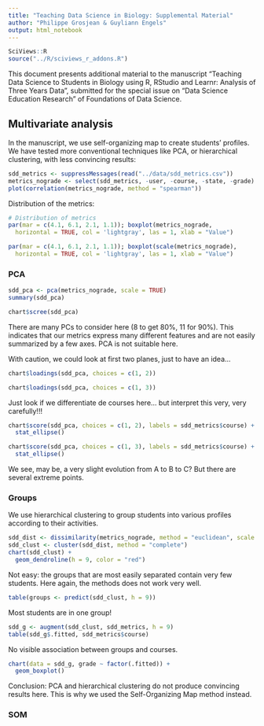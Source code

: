 ```yaml
---
title: "Teaching Data Science in Biology: Supplemental Material"
author: "Philippe Grosjean & Guyliann Engels"
output: html_notebook
---
```


```r
SciViews::R
source("../R/sciviews_r_addons.R")
```

This document presents additional material to the manuscript "Teaching Data Science to Students in Biology using R, RStudio and Learnr: Analysis of Three Years Data", submitted for the special issue on "Data Science Education Research" of Foundations of Data Science.

## Multivariate analysis

In the manuscript, we use self-organizing map to create students' profiles. We have tested more conventional techniques like PCA, or hierarchical clustering, with less convincing results:

```r
sdd_metrics <- suppressMessages(read("../data/sdd_metrics.csv"))
metrics_nograde <- select(sdd_metrics, -user, -course, -state, -grade) # Only metrics
plot(correlation(metrics_nograde, method = "spearman"))
```

Distribution of the metrics:

```r
# Distribution of metrics
par(mar = c(4.1, 6.1, 2.1, 1.1)); boxplot(metrics_nograde,
  horizontal = TRUE, col = 'lightgray', las = 1, xlab = "Value")
```

```r
par(mar = c(4.1, 6.1, 2.1, 1.1)); boxplot(scale(metrics_nograde),
  horizontal = TRUE, col = 'lightgray', las = 1, xlab = "Value")
```

### PCA

```r
sdd_pca <- pca(metrics_nograde, scale = TRUE)
summary(sdd_pca)
```

```r
chart$scree(sdd_pca)
```

There are many PCs to consider here (8 to get 80%, 11 for 90%). This indicates that our metrics express many different features and are not easily summarized by a few axes. PCA is not suitable here.

With caution, we could look at first two planes, just to have an idea...

```r
chart$loadings(sdd_pca, choices = c(1, 2))
```

```r
chart$loadings(sdd_pca, choices = c(1, 3))
```

Just look if we differentiate de courses here... but interpret this very, very carefully!!!

```r
chart$score(sdd_pca, choices = c(1, 2), labels = sdd_metrics$course) +
  stat_ellipse()
```

```r
chart$score(sdd_pca, choices = c(1, 3), labels = sdd_metrics$course) +
  stat_ellipse()
```

We see, may be, a very slight evolution from A to B to C? But there are several extreme points.


### Groups

We use hierarchical clustering to group students into various profiles according to their activities.

```r
sdd_dist <- dissimilarity(metrics_nograde, method = "euclidean", scale = TRUE)
sdd_clust <- cluster(sdd_dist, method = "complete")
chart(sdd_clust) +
  geom_dendroline(h = 9, color = "red")
```

Not easy: the groups that are most easily separated contain very few students. Here again, the methods does not work very well.

```r
table(groups <- predict(sdd_clust, h = 9))
```

Most students are in one group!

```r
sdd_g <- augment(sdd_clust, sdd_metrics, h = 9)
table(sdd_g$.fitted, sdd_metrics$course)
```

No visible association between groups and courses.

```r
chart(data = sdd_g, grade ~ factor(.fitted)) +
  geom_boxplot()
```

Conclusion: PCA and hierarchical clustering do not produce convincing results here. This is why we used the Self-Organizing Map method instead.


### SOM

